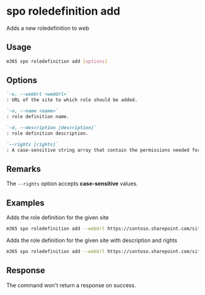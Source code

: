 
# spo roledefinition add

Adds a new roledefinition to web

## Usage

```sh
m365 spo roledefinition add [options]
```

## Options

```md definition-list
`-u, --webUrl <webUrl>`
: URL of the site to which role should be added.

`-n, --name <name>`
: role definition name.

`-d, --description [description]`
: role definition description.

`--rights [rights]`
: A case-sensitive string array that contain the permissions needed for the custom action. Allowed values `EmptyMask`, `ViewListItems`, `AddListItems`, `EditListItems`, `DeleteListItems`, `ApproveItems`, `OpenItems`, `ViewVersions`, `DeleteVersions`, `CancelCheckout`, `ManagePersonalViews`, `ManageLists`, `ViewFormPages`, `AnonymousSearchAccessList`, `Open`, `ViewPages`, `AddAndCustomizePages`, `ApplyThemeAndBorder`, `ApplyStyleSheets`, `ViewUsageData`, `CreateSSCSite`, `ManageSubwebs`, `CreateGroups`, `ManagePermissions`, `BrowseDirectories`, `BrowseUserInfo`, `AddDelPrivateWebParts`,`UpdatePersonalWebParts`, `ManageWeb`, `AnonymousSearchAccessWebLists`, `UseClientIntegration`, `UseRemoteAPIs`, `ManageAlerts`, `CreateAlerts`, `EditMyUserInfo`, `EnumeratePermissions`, `FullMask`. Default `EmptyMask`.
```

<Global />

## Remarks

The `--rights` option accepts **case-sensitive** values.

## Examples

Adds the role definition for the given site

```sh
m365 spo roledefinition add --webUrl https://contoso.sharepoint.com/sites/project-x --name test
```

Adds the role definition for the given site with description and rights

```sh
m365 spo roledefinition add --webUrl https://contoso.sharepoint.com/sites/project-x --name test --description "test description" --rights "ViewListItems,AddListItems,EditListItems,DeleteListItems"
```

## Response

The command won't return a response on success.
